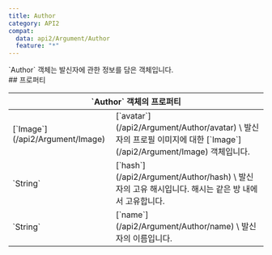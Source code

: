 ```yaml
---
title: Author
category: API2
compat:
  data: api2/Argument/Author
  feature: "*"
---
```


<Section>
  `Author` 객체는 발신자에 관한 정보를 담은 객체입니다.
</Section>
<Section>
  ## 프로퍼티

  <Table>
    <Thead>
      <Tr>
        <Th colSpan="2">`Author` 객체의 프로퍼티</Th>
      </Tr>
    </Thead>
    <Tbody>
      <Tr>
        <Td><span>[`Image`](/api2/Argument/Image)</span></Td>
        <Td>
          [`avatar`](/api2/Argument/Author/avatar) \
          발신자의 프로필 이미지에 대한 [`Image`](/api2/Argument/Image) 객체입니다.
        </Td>
      </Tr>
      <Tr>
        <Td><span>`String`</span></Td>
        <Td>
          [`hash`](/api2/Argument/Author/hash) \
          발신자의 고유 해시입니다. 해시는 같은 방 내에서 고유합니다.
        </Td>
      </Tr>
      <Tr>
        <Td><span>`String`</span></Td>
        <Td>
          [`name`](/api2/Argument/Author/name) \
          발신자의 이름입니다.
        </Td>
      </Tr>
    </Tbody>
  </Table>
</Section>